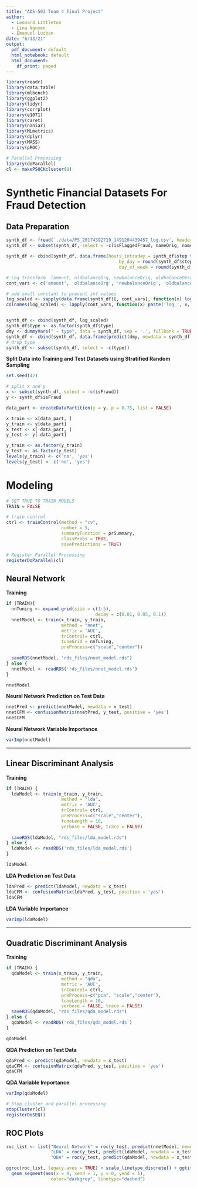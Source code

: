 ```yaml
---
title: "ADS-503 Team 4 Final Project"
author:
  - Leonard Littleton
  - Lina Nguyen
  - Emanuel Lucban
date: "6/13/21"
output:
  pdf_document: default
  html_notebook: default
  html_document:
    df_print: paged
---
```


```r
library(readr)
library(data.table)
library(mlbench)
library(ggplot2)
library(tidyr)
library(corrplot)
library(e1071)
library(caret)
library(naniar)
library(MLmetrics)
library(dplyr)
library(MASS)
library(pROC)

# Parallel Processing
library(doParallel)
cl <- makePSOCKcluster(8)

```


# Synthetic Financial Datasets For Fraud Detection

## Data Preparation

```r
synth_df <- fread('./data/PS_20174392719_1491204439457_log.csv', header = TRUE)
synth_df <- subset(synth_df, select = -c(isFlaggedFraud, nameOrig, nameDest))

synth_df <- cbind(synth_df, data.frame(hours_intraday = synth_df$step %% 24, 
                                           by_day = round(synth_df$step / 24), 
                                           day_of_week = round(synth_df$step / 24) %% 7))

# Log transform  (amount, oldbalanceOrg, newbalanceOrig, oldbalanceDest, newbalanceDest)
cont_vars <- c('amount', 'oldbalanceOrg', 'newbalanceOrig', 'oldbalanceDest', 'newbalanceDest')

# add small constant to prevent inf values
log_scaled <- sapply(data.frame(synth_df)[, cont_vars], function(x) log(x + 1))
colnames(log_scaled) <- lapply(cont_vars, function(x) paste('log_', x, sep=''))


synth_df <- cbind(synth_df, log_scaled)
synth_df$type <- as.factor(synth_df$type)
dmy <- dummyVars(" ~ type", data = synth_df, sep = '.', fullRank = TRUE)
synth_df <- cbind(synth_df, data.frame(predict(dmy, newdata = synth_df)))
# drop type
synth_df <- subset(synth_df, select = -c(type))
```

**Split Data into Training and Test Datasets using Stratified Random Sampling**
```r
set.seed(42)

# split x and y
x <- subset(synth_df, select = -c(isFraud))
y <- synth_df$isFraud

data_part <- createDataPartition(y = y, p = 0.75, list = FALSE)

x_train <- x[data_part, ]
y_train <- y[data_part]
x_test <- x[-data_part, ]
y_test <- y[-data_part]

y_train <- as.factor(y_train)
y_test <- as.factor(y_test)
levels(y_train) <- c('no', 'yes')
levels(y_test) <- c('no', 'yes')
```


# Modeling

```r
# SET TRUE TO TRAIN MODELS
TRAIN = FALSE
```

```r
# train control
ctrl <- trainControl(method = "cv",
                     number = 5,
                     summaryFunction = prSummary,
                     classProbs = TRUE,
                     savePredictions = TRUE)

# Register Parallel Processing
registerDoParallel(cl)
```

## Neural Network

**Training**
```r
if (TRAIN){
  nnTuning <- expand.grid(size = c(1:5),
                                  decay = c(0.01, 0.05, 0.1))
  nnetModel <- train(x_train, y_train, 
                     method = "nnet",
                     metric = 'AUC',
                     trControl= ctrl,
                     tuneGrid = nnTuning,
                     preProcess=c("scale","center"))
  
  saveRDS(nnetModel, "rds_files/nnet_model.rds")
} else {
  nnetModel <- readRDS('rds_files/nnet_model.rds')
}
```

```r
nnetModel
```

**Neural Network Prediction on Test Data**
```r
nnetPred <- predict(nnetModel, newdata = x_test)
nnetCFM <- confusionMatrix(nnetPred, y_test, positive = 'yes')
nnetCFM
```

**Neural Network Variable Importance**
```r
varImp(nnetModel)
```

_____

## Linear Discriminant Analysis

**Training**
```r
if (TRAIN) {
  ldaModel <- train(x_train, y_train, 
                     method = "lda",
                     metric = 'AUC',
                     trControl= ctrl,
                     preProcess=c("scale","center"),
                     tuneLength = 10,
                     verbose = FALSE, trace = FALSE)
  
  saveRDS(ldaModel, "rds_files/lda_model.rds")
} else {
  ldaModel <- readRDS('rds_files/lda_model.rds')
}
```

```r
ldaModel
```

**LDA Prediction on Test Data**
```r
ldaPred <- predict(ldaModel, newdata = x_test)
ldaCFM <- confusionMatrix(ldaPred, y_test, positive = 'yes')
ldaCFM
```

**LDA Variable Importance**
```r
varImp(ldaModel)
```

_____

## Quadratic Discriminant Analysis

**Training**
```r
if (TRAIN) {
  qdaModel <- train(x_train, y_train, 
                     method = "qda",
                     metric = 'AUC',
                     trControl= ctrl,
                     preProcess=c("pca", "scale","center"),
                     tuneLength = 10,
                     verbose = FALSE, trace = FALSE)
  saveRDS(qdaModel, "rds_files/qda_model.rds")
} else {
  qdaModel <- readRDS('rds_files/qda_model.rds')
}
```

```r
qdaModel
```

**QDA Prediction on Test Data**
```r
qdaPred <- predict(qdaModel, newdata = x_test)
qdaCFM <- confusionMatrix(qdaPred, y_test, positive = 'yes')
qdaCFM
```

**QDA Variable Importance**
```r
varImp(qdaModel)
```


```r
# Stop cluster and parallel processing
stopCluster(cl)
registerDoSEQ()
```


## ROC Plots

```r
roc_list <- list("Neural Network" = roc(y_test, predict(nnetModel, newdata = x_test, type = 'prob')$yes),
                 "LDA" = roc(y_test, predict(ldaModel, newdata = x_test, type = 'prob')$yes),
                 "QDA" = roc(y_test, predict(qdaModel, newdata = x_test, type = 'prob')$yes))

ggroc(roc_list, legacy.axes = TRUE) + scale_linetype_discrete() + ggtitle("Model ROC Curves") +
  geom_segment(aes(x = 0, xend = 1, y = 0, yend = 1),
                 color="darkgrey", linetype="dashed")
```





